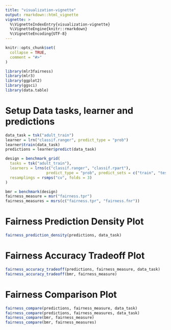 ```yaml
---
title: "visualization-vignette"
output: rmarkdown::html_vignette
vignette: >
  %\VignetteIndexEntry{visualization-vignette}
  %\VignetteEngine{knitr::rmarkdown}
  %\VignetteEncoding{UTF-8}
---
```


```r
knitr::opts_chunk$set(
  collapse = TRUE,
  comment = "#>"
)
```

```r
library(mlr3fairness)
library(mlr3)
library(ggplot2)
library(ggsci)
library(data.table)
```


# Setup Data tasks, learner and predictions

```r
data_task = tsk("adult_train")
learner = lrn("classif.ranger", predict_type = "prob")
learner$train(data_task)
predictions = learner$predict(data_task)

design = benchmark_grid(
  tasks = tsk("adult_train"),
  learners = lrns(c("classif.ranger", "classif.rpart"),
                  predict_type = "prob", predict_sets = c("train", "test")),
  resamplings = rsmps("cv", folds = 3)
)

bmr = benchmark(design)
fairness_measure = msr("fairness.tpr")
fairness_measures = msrs(c("fairness.tpr", "fairness.fnr"))
```


# Fairness Prediction Density Plot

```r
fairness_prediction_density(predictions, data_task)
```

# Fairness Accuracy Tradeoff Plot

```r
fairness_accuracy_tradeoff(predictions, fairness_measure, data_task)
fairness_accuracy_tradeoff(bmr, fairness_measure)
```

# Fairness Comparison Plot

```r
fairness_compare(predictions, fairness_measure, data_task)
fairness_compare(predictions, fairness_measures, data_task)
fairness_compare(bmr, fairness_measure)
fairness_compare(bmr, fairness_measures)
```

